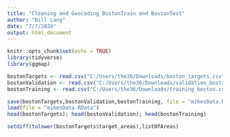 ```yaml
---
title: "Cleaning and Geocoding BostonTrain and BostonTest"
author: "Bill Lang"
date: "7/7/2020"
output: html_document
---
```


```r
knitr::opts_chunk$set(echo = TRUE)
library(tidyverse)
library(ggmap)
```

```r
bostonTargets <- read.csv("C:/Users/the36/Downloads/boston_targets.csv")
bostonValidation <- read.csv("C:/Users/the36/Downloads/validation_boston.csv")
bostonTraining <- read.csv("C:/Users/the36/Downloads/training_boston.csv")
```

```r
save(bostonTargets,bostonValidation,bostonTraining, file = "mikesData.RData")
load(file = "mikesData.RData")
head(bostonTargets); head(bostonValidation); head(bostonTraining)
```


```r
setdiff(tolower(bostonTargets$target_areas),listOfAreas)
```


